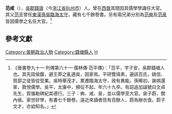 '''范咸'''（{{bd|？||？|catIdx=F}}），[[吳郡|吳郡]][[钱唐县|錢唐]]（今[[浙江省|浙江省]][[杭州市|杭州市]]）人。曾在[[西晉|西晉]]其間因其儒學學識任大官。其父[[范平_(西晉)|范平]]曾任[[東漢|東漢]][[孫吳|孫吳]][[臨海郡|臨海]][[太守|太守]]，藏有七千餘卷書。另有兩兄弟分別為[[范奭|范奭]]及[[范泉_(西晉)|范泉]]皆因儒學之名任大官。<ref>《晉書卷九十一‧列傳第六十一‧儒林傳‧范平傳》：「范平，字子安，吳郡錢塘人也。其先銍侯馥，避王莽之亂適吳，因家焉。平研覽墳素，遍該百氏，姚信、賀邵之徒皆從受業。吳時舉茂才，累遷臨海太守，政有異能。孫晞初，謝病還家，敦悅儒學。吳平，太康中，頻征不起，年六十九卒。有詔追加諡號曰文貞先生，賀循勒碑紀其德行。三子：奭、咸、泉，並以儒學至大官。泉子蔚，關內侯。家世好學，有書七千餘卷。遠近來讀者恆有百餘人，蔚為辦衣食。蔚子文才，亦幼知名。」</ref>

==參考文獻==
{{wikisource|晉書/卷091}}
{{Reflist}}

{{DEFAULTSORT:Fan范}}
[[Category:晉朝政治人物|Category:晉朝政治人物]]
[[Category:錢塘縣人|Category:錢塘縣人]]
[[Category:范姓|H]]